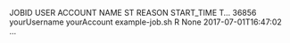JOBID USER         ACCOUNT     NAME           ST REASON START_TIME         T...
36856 yourUsername yourAccount example-job.sh R  None   2017-07-01T16:47:02 ...
